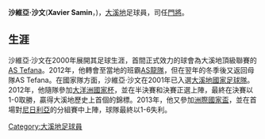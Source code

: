{{noteta
|G1=laliga
|T=zh-cn:萨曼;zh-hk:沙維亞·沙文;
|1=zh-cn:萨曼;zh-hk:沙維亞·沙文;
|2=zh-cn:塔希提; zh-hk:大溪地; zh-tw:大溪地; zh-sg:大溪地;
|3=zh-hans:联合会杯;zh-hant:聯合會盃;zh-hk:洲際國家盃;zh-tw:洲際國家盃;zh-mo:洲際國家盃;
|4=zh-cn:首發;zh-hk:正選;
}}

{{Infobox football biography
| name           = 沙維亞·沙文<br>Xavier Samin
| image          =
| fullname       = 沙維亞·沙文
| birth_date     = {{birth date and age|1978|01|1|df=y}}
| birth_place    = [[大溪地|大溪地]]
| height         = {{height|m=1.84}}
| position       = [[門將|門將]]
| currentclub    = [[AS_Tefana|AS Tefana]]
| clubnumber     = 23
| youthyears1    = 1986–2000 |youthclubs1 = [[AS_Tefana|AS Tefana]]
| years1         = 2000–2012 |clubs1 = [[AS_Tefana|AS Tefana]] |caps1 =  |goals1 = 
| years2         = 2012–2013 |clubs2 = [[AS龍隊|AS龍隊]] |caps2 =  |goals2 = 
| years3         = 2013– |clubs3 = [[AS_Tefana|AS Tefana]] |caps3 =  |goals3 = 
| pcupdate       = 2013年
| nationalyears1 = 2001–
| nationalteam1  = [[大溪地國家足球隊|大溪地]]
| nationalcaps1  = 29
| nationalgoals1 = 0
| ntupdate       = 2013年6月17日
}}

'''沙維亞·沙文'''('''Xavier Samin'''，{{bd|1978年|1月1日||}})，[[大溪地|大溪地]]足球員，司任[[門將|門將]]。

==生涯==
沙維亞·沙文在2000年展開其足球生涯，首間正式效力的球會為大溪地頂級聯賽的[[AS_Tefana|AS Tefana]]。2012年，他轉會至當地的班霸[[AS龍隊|AS龍隊]]，但在翌年的冬季後又返回母隊AS Tefana。在國家隊方面，沙維亞·沙文在2001年已入選[[大溪地國家足球隊|大溪地國家足球隊]]。2012年，他隨隊參加[[2012年大洋洲國家杯|大洋洲國家杯]]，並在半決賽和決賽正選上陣，最終在決賽以1-0取勝，贏得大溪地歷史上首個的錦標。2013年，他又參加[[2013年洲際國家盃|洲際國家盃]]，並在首場對[[尼日利亞國家足球隊|尼日利亞]]的分組賽中上陣，球隊最終以1-6失利。

[[Category:大溪地足球員|Category:大溪地足球員]]